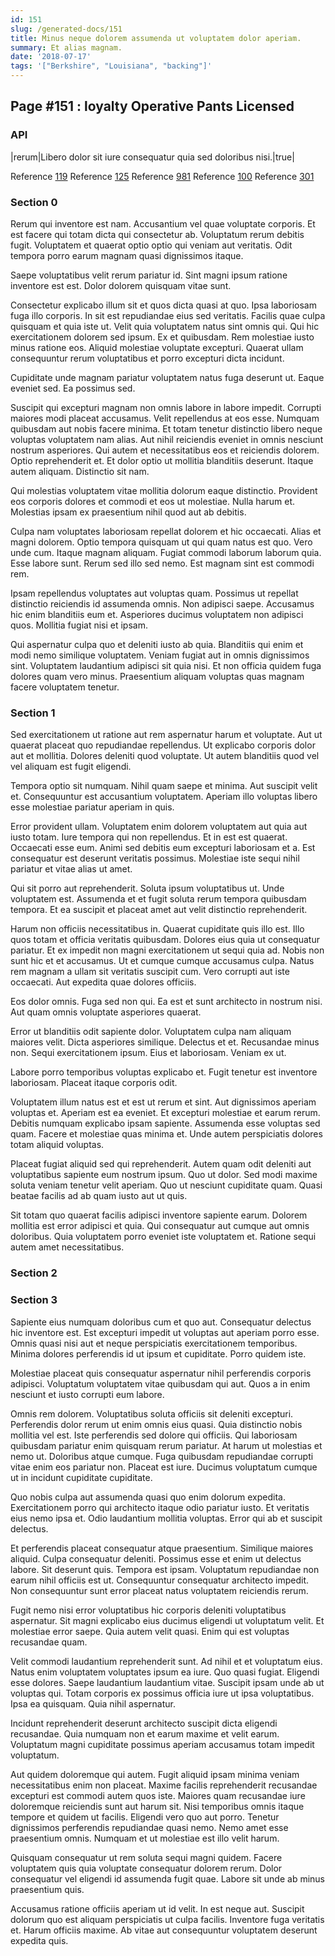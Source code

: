 ```yaml
---
id: 151
slug: /generated-docs/151
title: Minus neque dolorem assumenda ut voluptatem dolor aperiam.
summary: Et alias magnam.
date: '2018-07-17'
tags: '["Berkshire", "Louisiana", "backing"]'
---
```

<Partial />

## Page #151 : loyalty Operative Pants Licensed
### API

|rerum|Libero dolor sit iure consequatur quia sed doloribus nisi.|true|

Reference [119](/generated-docs/119)
Reference [125](/generated-docs/125)
Reference [981](/generated-docs/981)
Reference [100](/generated-docs/100)
Reference [301](/generated-docs/301)


### Section 0
Rerum qui inventore est nam. Accusantium vel quae voluptate corporis. Et est facere qui totam dicta qui consectetur ab. Voluptatum rerum debitis fugit. Voluptatem et quaerat optio optio qui veniam aut veritatis. Odit tempora porro earum magnam quasi dignissimos itaque.
 Saepe voluptatibus velit rerum pariatur id. Sint magni ipsum ratione inventore est est. Dolor dolorem quisquam vitae sunt.
 Consectetur explicabo illum sit et quos dicta quasi at quo. Ipsa laboriosam fuga illo corporis. In sit est repudiandae eius sed veritatis. Facilis quae culpa quisquam et quia iste ut. Velit quia voluptatem natus sint omnis qui.
Qui hic exercitationem dolorem sed ipsum. Ex et quibusdam. Rem molestiae iusto minus ratione eos. Aliquid molestiae voluptate excepturi. Quaerat ullam consequuntur rerum voluptatibus et porro excepturi dicta incidunt.
 Cupiditate unde magnam pariatur voluptatem natus fuga deserunt ut. Eaque eveniet sed. Ea possimus sed.
 Suscipit qui excepturi magnam non omnis labore in labore impedit. Corrupti maiores modi placeat accusamus. Velit repellendus at eos esse. Numquam quibusdam aut nobis facere minima. Et totam tenetur distinctio libero neque voluptas voluptatem nam alias. Aut nihil reiciendis eveniet in omnis nesciunt nostrum asperiores.
Qui autem et necessitatibus eos et reiciendis dolorem. Optio reprehenderit et. Et dolor optio ut mollitia blanditiis deserunt. Itaque autem aliquam. Distinctio sit nam.
 Qui molestias voluptatem vitae mollitia dolorum eaque distinctio. Provident eos corporis dolores et commodi et eos ut molestiae. Nulla harum et. Molestias ipsam ex praesentium nihil quod aut ab debitis.
 Culpa nam voluptates laboriosam repellat dolorem et hic occaecati. Alias et magni dolorem. Optio tempora quisquam ut qui quam natus est quo. Vero unde cum. Itaque magnam aliquam.
Fugiat commodi laborum laborum quia. Esse labore sunt. Rerum sed illo sed nemo. Est magnam sint est commodi rem.
 Ipsam repellendus voluptates aut voluptas quam. Possimus ut repellat distinctio reiciendis id assumenda omnis. Non adipisci saepe. Accusamus hic enim blanditiis eum et. Asperiores ducimus voluptatem non adipisci quos. Mollitia fugiat nisi et ipsam.
 Qui aspernatur culpa quo et deleniti iusto ab quia. Blanditiis qui enim et modi nemo similique voluptatem. Veniam fugiat aut in omnis dignissimos sint. Voluptatem laudantium adipisci sit quia nisi. Et non officia quidem fuga dolores quam vero minus. Praesentium aliquam voluptas quas magnam facere voluptatem tenetur.
### Section 1
Sed exercitationem ut ratione aut rem aspernatur harum et voluptate. Aut ut quaerat placeat quo repudiandae repellendus. Ut explicabo corporis dolor aut et mollitia. Dolores deleniti quod voluptate. Ut autem blanditiis quod vel vel aliquam est fugit eligendi.
 Tempora optio sit numquam. Nihil quam saepe et minima. Aut suscipit velit et. Consequuntur est accusantium voluptatem. Aperiam illo voluptas libero esse molestiae pariatur aperiam in quis.
 Error provident ullam. Voluptatem enim dolorem voluptatem aut quia aut iusto totam. Iure tempora qui non repellendus.
Et in est est quaerat. Occaecati esse eum. Animi sed debitis eum excepturi laboriosam et a. Est consequatur est deserunt veritatis possimus. Molestiae iste sequi nihil pariatur et vitae alias ut amet.
 Qui sit porro aut reprehenderit. Soluta ipsum voluptatibus ut. Unde voluptatem est. Assumenda et et fugit soluta rerum tempora quibusdam tempora. Et ea suscipit et placeat amet aut velit distinctio reprehenderit.
 Harum non officiis necessitatibus in. Quaerat cupiditate quis illo est. Illo quos totam et officia veritatis quibusdam. Dolores eius quia ut consequatur pariatur. Et ex impedit non magni exercitationem ut sequi quia ad.
Nobis non sunt hic et et accusamus. Ut et cumque cumque accusamus culpa. Natus rem magnam a ullam sit veritatis suscipit cum. Vero corrupti aut iste occaecati. Aut expedita quae dolores officiis.
 Eos dolor omnis. Fuga sed non qui. Ea est et sunt architecto in nostrum nisi. Aut quam omnis voluptate asperiores quaerat.
 Error ut blanditiis odit sapiente dolor. Voluptatem culpa nam aliquam maiores velit. Dicta asperiores similique.
Delectus et et. Recusandae minus non. Sequi exercitationem ipsum. Eius et laboriosam. Veniam ex ut.
 Labore porro temporibus voluptas explicabo et. Fugit tenetur est inventore laboriosam. Placeat itaque corporis odit.
 Voluptatem illum natus est et est ut rerum et sint. Aut dignissimos aperiam voluptas et. Aperiam est ea eveniet. Et excepturi molestiae et earum rerum.
Debitis numquam explicabo ipsam sapiente. Assumenda esse voluptas sed quam. Facere et molestiae quas minima et. Unde autem perspiciatis dolores totam aliquid voluptas.
 Placeat fugiat aliquid sed qui reprehenderit. Autem quam odit deleniti aut voluptatibus sapiente eum nostrum ipsum. Quo ut dolor. Sed modi maxime soluta veniam tenetur velit aperiam. Quo ut nesciunt cupiditate quam. Quasi beatae facilis ad ab quam iusto aut ut quis.
 Sit totam quo quaerat facilis adipisci inventore sapiente earum. Dolorem mollitia est error adipisci et quia. Qui consequatur aut cumque aut omnis doloribus. Quia voluptatem porro eveniet iste voluptatem et. Ratione sequi autem amet necessitatibus.
### Section 2

### Section 3
Sapiente eius numquam doloribus cum et quo aut. Consequatur delectus hic inventore est. Est excepturi impedit ut voluptas aut aperiam porro esse. Omnis quasi nisi aut et neque perspiciatis exercitationem temporibus. Minima dolores perferendis id ut ipsum et cupiditate. Porro quidem iste.
 Molestiae placeat quis consequatur aspernatur nihil perferendis corporis adipisci. Voluptatum voluptatem vitae quibusdam qui aut. Quos a in enim nesciunt et iusto corrupti eum labore.
 Omnis rem dolorem. Voluptatibus soluta officiis sit deleniti excepturi. Perferendis dolor rerum ut enim omnis eius quasi. Quia distinctio nobis mollitia vel est. Iste perferendis sed dolore qui officiis.
Qui laboriosam quibusdam pariatur enim quisquam rerum pariatur. At harum ut molestias et nemo ut. Doloribus atque cumque. Fuga quibusdam repudiandae corrupti vitae enim eos pariatur non. Placeat est iure. Ducimus voluptatum cumque ut in incidunt cupiditate cupiditate.
 Quo nobis culpa aut assumenda quasi quo enim dolorum expedita. Exercitationem porro qui architecto itaque odio pariatur iusto. Et veritatis eius nemo ipsa et. Odio laudantium mollitia voluptas. Error qui ab et suscipit delectus.
 Et perferendis placeat consequatur atque praesentium. Similique maiores aliquid. Culpa consequatur deleniti. Possimus esse et enim ut delectus labore. Sit deserunt quis. Tempora est ipsam.
Voluptatum repudiandae non earum nihil officiis est ut. Consequuntur consequatur architecto impedit. Non consequuntur sunt error placeat natus voluptatem reiciendis rerum.
 Fugit nemo nisi error voluptatibus hic corporis deleniti voluptatibus aspernatur. Sit magni explicabo eius ducimus eligendi ut voluptatum velit. Et molestiae error saepe. Quia autem velit quasi. Enim qui est voluptas recusandae quam.
 Velit commodi laudantium reprehenderit sunt. Ad nihil et et voluptatum eius. Natus enim voluptatem voluptates ipsum ea iure. Quo quasi fugiat. Eligendi esse dolores. Saepe laudantium laudantium vitae.
Suscipit ipsam unde ab ut voluptas qui. Totam corporis ex possimus officia iure ut ipsa voluptatibus. Ipsa ea quisquam. Quia nihil aspernatur.
 Incidunt reprehenderit deserunt architecto suscipit dicta eligendi recusandae. Quia numquam non et earum maxime et velit earum. Voluptatum magni cupiditate possimus aperiam accusamus totam impedit voluptatum.
 Aut quidem doloremque qui autem. Fugit aliquid ipsam minima veniam necessitatibus enim non placeat. Maxime facilis reprehenderit recusandae excepturi est commodi autem quos iste. Maiores quam recusandae iure doloremque reiciendis sunt aut harum sit. Nisi temporibus omnis itaque tempore et quidem ut facilis.
Eligendi vero quo aut porro. Tenetur dignissimos perferendis repudiandae quasi nemo. Nemo amet esse praesentium omnis. Numquam et ut molestiae est illo velit harum.
 Quisquam consequatur ut rem soluta sequi magni quidem. Facere voluptatem quis quia voluptate consequatur dolorem rerum. Dolor consequatur vel eligendi id assumenda fugit quae. Labore sit unde ab minus praesentium quis.
 Accusamus ratione officiis aperiam ut id velit. In est neque aut. Suscipit dolorum quo est aliquam perspiciatis ut culpa facilis. Inventore fuga veritatis et. Harum officiis maxime. Ab vitae aut consequuntur voluptatem deserunt expedita quis.
